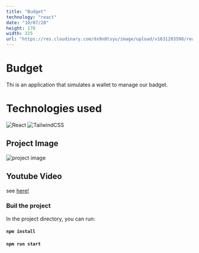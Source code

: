 ```yaml
---
title: "Budget"
technology: "react"
date: "10/07/20"
height: 170
width: 325
url: "https://res.cloudinary.com/dx9n8tsyu/image/upload/v1631203598/react-proyect/react-budget_36_thc5ny.png"
---
```


# Budget

Thi is an application that simulates a wallet to manage our badget.

# Technologies used

![React](https://img.shields.io/badge/react-%2320232a.svg?style=for-the-badge&logo=react&logoColor=%2361DAFB)
![TailwindCSS](https://img.shields.io/badge/tailwindcss-%2338B2AC.svg?style=for-the-badge&logo=tailwind-css&logoColor=white)

## Project Image

![project image](https://res.cloudinary.com/dx9n8tsyu/image/upload/c_scale,w_800/v1631203598/react-proyect/react-budget_36_thc5ny.png)

## Youtube Video

see [here!](www.youtube.com)

### Buil the project

In the project directory, you can run:

#### `npm install`

#### `npm run start`
